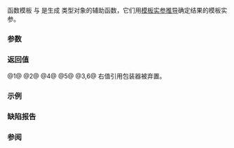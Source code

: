 {{cpp/title|ref|cref}}
{{cpp/utility/functional/navbar}}
{{dcl begin}}
{{dcl header|functional}}
{{dcla|num=1|since=c++11|constexpr=c++20|1=
template&lt; class T &gt;
std::reference_wrapper&lt;T&gt; ref( T&amp; t ) noexcept;
}}
{{dcla|num=2|since=c++11|constexpr=c++20|1=
template&lt; class T &gt;
std::reference_wrapper&lt;T&gt;
    ref( std::reference_wrapper&lt;T&gt; t ) noexcept;
}}
{{dcla|num=3|since=c++11|1=
template&lt; class T &gt;
void ref( const T&amp;&amp; ) = delete;
}}
{{dcla|num=4|since=c++11|constexpr=c++20|1=
template&lt; class T &gt;
std::reference_wrapper&lt;const T&gt; cref( const T&amp; t ) noexcept;
}}
{{dcla|num=5|since=c++11|constexpr=c++20|1=
template&lt; class T &gt;
std::reference_wrapper&lt;const T&gt;
    cref( std::reference_wrapper&lt;T&gt; t ) noexcept;
}}
{{dcla|num=6|since=c++11|1=
template&lt; class T &gt;
void cref( const T&amp;&amp; ) = delete;
}}
{{dcl end}}

函数模板 {{tt|ref}} 与 {{tt|cref}} 是生成 {{lc|std::reference_wrapper}} 类型对象的辅助函数，它们用[[cpp/language/template_argument_deduction|模板实参推导]]确定结果的模板实参。

{{rrev|since=c++20|{{tt|T}} 可为不完整类型。}}

===参数===
{{par begin}}
{{par | t | 需要被包装的到对象的左值引用，或 {{lc|std::reference_wrapper}} 的实例}}
{{par end}}

===返回值===
@1@ {{c|std::reference_wrapper&lt;T&gt;(t)}}
@2@ {{c|t}}
@4@ {{c|std::reference_wrapper&lt;const T&gt;(t)}}
@5@ {{c|t}}
@3,6@ 右值引用包装器被弃置。

===示例===
{{example
 |
 | code=
#include &lt;functional&gt;
#include &lt;iostream&gt;

void f(int&amp; n1, int&amp; n2, const int&amp; n3)
{
    std::cout &lt;&lt; "函数中: " &lt;&lt; n1 &lt;&lt; ' ' &lt;&lt; n2 &lt;&lt; ' ' &lt;&lt; n3 &lt;&lt; '\n';
    ++n1; // 增加存储于函数对象的 n1 副本
    ++n2; // 增加 main() 的 n2
    // ++n3; // 编译错误
}

int main()
{
    int n1 = 1, n2 = 2, n3 = 3;
    std::function&lt;void()&gt; bound_f = std::bind(f, n1, std::ref(n2), std::cref(n3));
    n1 = 10;
    n2 = 11;
    n3 = 12;
    std::cout &lt;&lt; "函数前: " &lt;&lt; n1 &lt;&lt; ' ' &lt;&lt; n2 &lt;&lt; ' ' &lt;&lt; n3 &lt;&lt; '\n';
    bound_f();
    std::cout &lt;&lt; "函数后: " &lt;&lt; n1 &lt;&lt; ' ' &lt;&lt; n2 &lt;&lt; ' ' &lt;&lt; n3 &lt;&lt; '\n';
}
|output=
函数前: 10 11 12
函数中: 1 11 12
函数后: 10 12 12
}}

===缺陷报告===
{{dr list begin}}
{{dr list item|wg=lwg|dr=3146|std=C++11|before=解包装重载有时导致错误|after=使之始终合法}}
{{dr list end}}

===参阅===
{{dsc begin}}
{{dsc inc | cpp/utility/functional/dsc reference_wrapper}}
{{dsc end}}

{{langlinks|de|en|es|fr|it|ja|pt|ru}}